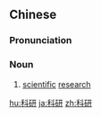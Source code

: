 ==Chinese==
{{zh-forms}}

===Pronunciation===
{{zh-pron
|m=kēyán
|c=fo1 jin4
|cat=n
}}

===Noun===
{{zh-noun}}

# [[scientific]] [[research]]

{{zh-cat|Elementary}}

[[hu:科研]]
[[ja:科研]]
[[zh:科研]]